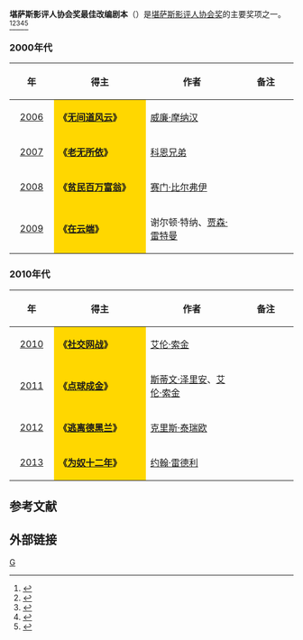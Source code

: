'''堪萨斯影评人协会奖最佳改编剧本'''（{{lang-en|'''Kansas City Film Critics Circle Award for Best Adapted Screenplay'''}}）是[[堪萨斯影评人协会|堪萨斯影评人协会奖]]的主要奖项之一。<ref>{{cite web |url=http://ent.sina.com.cn/m/f/2010-01-05/18022834534.shtml |title=堪萨斯影评人协会奖克鲁尼斯特里普称帝封后 |accessdate=2010 |publisher=新浪网 |work= |language=zh-hans |archive-date=2019-10-03 |archive-url=https://web.archive.org/web/20191003034849/http://ent.sina.com.cn/m/f/2010-01-05/18022834534.shtml |dead-url=no }}</ref><ref>{{cite web |url=http://ent.sina.com.cn/m/f/2013-12-20/18394065423.shtml |title=《为奴十二年》堪萨斯影评人协会夺6大奖 |accessdate=2013 |publisher=新浪网 |work= |language=zh-hans |archive-date=2019-09-18 |archive-url=https://web.archive.org/web/20190918063741/http://ent.sina.com.cn/m/f/2013-12-20/18394065423.shtml |dead-url=no }}</ref><ref>{{cite web |url=http://ent.sina.com.cn/m/f/2012-12-17/10333813211.shtml |title=《大师》堪萨斯影评人奖登顶 李安获最佳导演 |accessdate=2012 |publisher=新浪网 |work= |language=zh-hans |archive-date=2013-02-04 |archive-url=https://web.archive.org/web/20130204195209/http://ent.sina.com.cn/m/f/2012-12-17/10333813211.shtml |dead-url=no }}</ref><ref>{{cite web |url=http://ent.sina.com.cn/m/f/2007-01-04/09541396605.html |title=堪萨斯影评人协会奖：《93号航班》后来居上 |accessdate=2007 |publisher=新浪网 |work= |language=zh-hans |archive-url=https://web.archive.org/web/20140324152022/http://ent.sina.com.cn/m/f/2007-01-04/09541396605.html |archive-date=2014-03-24 |dead-url=yes }}</ref><ref>{{cite web |url=http://ent.sina.com.cn/m/f/2009-01-06/09542329977.shtml |title=堪萨斯影评人奖揭晓 洛克、斯特里普封帝封后 |accessdate=2009 |publisher=新浪网 |work= |language=zh-hans |archive-date=2019-09-18 |archive-url=https://web.archive.org/web/20190918063739/http://ent.sina.com.cn/m/f/2009-01-06/09542329977.shtml |dead-url=no }}</ref>

=== 2000年代 ===
{| class="wikitable" width="95%" cellpadding="5"
|-
!width="100"|年
!width="350"|得主
!width="350"|作者
!width="200"|备注
|-
|style="text-align:center;"| [[2006年堪萨斯影评人协会奖|2006]] ||  style="background:#FFD700;" |'''《[[无间道风云|无间道风云]]》''' || [[威廉·摩纳汉|威廉·摩纳汉]] ||  
|-
|style="text-align:center;"| [[2007年堪萨斯影评人协会奖|2007]] ||  style="background:#FFD700;" |'''《[[老无所依|老无所依]]》''' || [[科恩兄弟|科恩兄弟]] ||  
|-
|style="text-align:center;"| [[2008年堪萨斯影评人协会奖|2008]] ||  style="background:#FFD700;" |'''《[[贫民百万富翁|贫民百万富翁]]》''' || [[赛门·比尔弗伊|赛门·比尔弗伊]] ||  
|-
|style="text-align:center;"| [[2009年堪萨斯影评人协会奖|2009]] ||  style="background:#FFD700;" |'''《[[在云端_(电影)|在云端]]》''' || 谢尔顿·特纳、[[贾森·雷特曼|贾森·雷特曼]] ||  
|}

=== 2010年代 ===
{| class="wikitable" width="95%" cellpadding="5"
|-
!width="100"|年
!width="350"|得主
!width="350"|作者
!width="200"|备注
|-
|style="text-align:center;"| [[2010年堪萨斯影评人协会奖|2010]] ||  style="background:#FFD700;" | '''《[[社交网战|社交网战]]》''' ||[[艾伦·索金|艾伦·索金]]   ||  
|-
|style="text-align:center;"| [[2011年堪萨斯影评人协会奖|2011]] ||  style="background:#FFD700;" | '''《[[点球成金|点球成金]]》''' || [[斯蒂文·泽里安|斯蒂文·泽里安]]、[[艾伦·索金|艾伦·索金]] ||  
|-
|style="text-align:center;"| [[2012年堪萨斯影评人协会奖|2012]] ||  style="background:#FFD700;" | '''《[[逃离德黑兰|逃离德黑兰]]》'''|| [[克里斯·泰瑞欧|克里斯·泰瑞欧]] || 
|-
|style="text-align:center;"| [[2013年堪萨斯影评人协会奖|2013]] ||  style="background:#FFD700;" |'''《[[为奴十二年|为奴十二年]]》''' || [[约翰·雷德利|约翰·雷德利]] ||  
|}

==参考文献==
{{reflist}}

== 外部链接 ==
{{堪萨斯影评人协会奖}}

[[Category:堪萨斯影评人协会奖|G]]